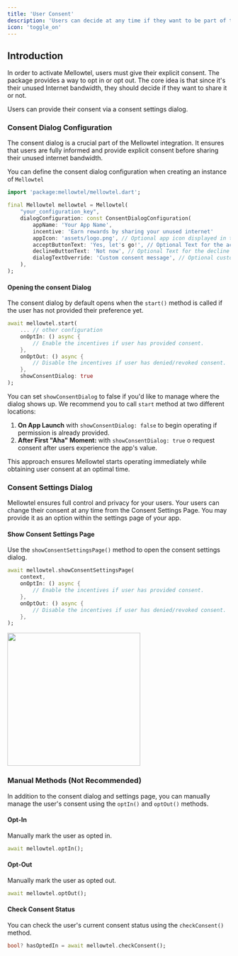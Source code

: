 ```yaml
---
title: 'User Consent'
description: 'Users can decide at any time if they want to be part of the Mellowtel Network or not.'
icon: 'toggle_on'
---
```


## Introduction

In order to activate Mellowtel, users must give their explicit consent. The package provides a way to opt in or opt out. The core idea is that since it's their unused Internet bandwidth, they should decide if they want to share it or not.

Users can provide their consent via a consent settings dialog.

### Consent Dialog Configuration

The consent dialog is a crucial part of the Mellowtel integration. It ensures that users are fully informed and provide explicit consent before sharing their unused internet bandwidth.

You can define the consent dialog configuration when creating an instance of `Mellowtel`

```dart
import 'package:mellowtel/mellowtel.dart';

final Mellowtel mellowtel = Mellowtel(
    "your_configuration_key",
    dialogConfiguration: const ConsentDialogConfiguration(
        appName: 'Your App Name',
        incentive: 'Earn rewards by sharing your unused internet'
        appIcon: 'assets/logo.png', // Optional app icon displayed in the consent dialog. Helps build trust.
        acceptButtonText: 'Yes, let's go!', // Optional Text for the accept button ("Yes" by default).
        declineButtonText: 'Not now', // Optional Text for the decline button ("No" by default).
        dialogTextOverride: 'Custom consent message', // Optional custom or localized consent dialog message.
    ),
);
```

#### Opening the consent Dialog

The consent dialog by default opens when the `start()` method is called if the user has not provided their preference yet.

```dart
await mellowtel.start(
    ... // other configuration
    onOptIn: () async {
        // Enable the incentives if user has provided consent. 
    }, 
    onOptOut: () async {
        // Disable the incentives if user has denied/revoked consent.
    },
    showConsentDialog: true
);
```

You can set `showConsentDialog` to false if you'd like to manage where the dialog shows up. We recommend you to call `start` method at two different locations:

1. **On App Launch** with `showConsentDialog: false` to begin operating if permission is already provided.
2. **After First "Aha" Moment:** with `showConsentDialog: true` o request consent after users experience the app's value.

This approach ensures Mellowtel starts operating immediately while obtaining user consent at an optimal time.

### Consent Settings Dialog

Mellowtel ensures full control and privacy for your users. Your users can change their consent at any time from the Consent Settings Page. You may provide it as an option within the settings page of your app.

#### Show Consent Settings Page

Use the `showConsentSettingsPage()` method to open the consent settings dialog.

```dart
await mellowtel.showConsentSettingsPage(
    context,
    onOptIn: () async {
        // Enable the incentives if user has provided consent. 
    }, 
    onOptOut: () async {
        // Disable the incentives if user has denied/revoked consent.
    },
);
```

<img src="https://raw.githubusercontent.com/mellowtel-inc/mellowtel-flutter/main/assets/settings-popup.png" width="300px" />

### Manual Methods (Not Recommended)

In addition to the consent dialog and settings page, you can manually manage the user's consent using the `optIn()` and `optOut()` methods.

#### Opt-In

Manually mark the user as opted in.
```dart
await mellowtel.optIn();
```
#### Opt-Out

Manually mark the user as opted out.
```dart
await mellowtel.optOut();
```
#### Check Consent Status

You can check the user's current consent status using the `checkConsent()` method.
```dart
bool? hasOptedIn = await mellowtel.checkConsent();
```